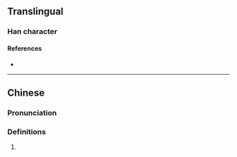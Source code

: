 {{character info/new}}
==Translingual==

===Han character===
{{Han char|rn=85|rad=水|as=07|sn=10|four=|canj=EYRN,XEYRN|ids=⿰氵亨}}

====References====
* {{Han ref|kx=0627.311|hdz=31631.071|uh=6DA5|ud=28069}}

----

==Chinese==
{{zh-forms}}

===Pronunciation===
{{zh-pron
|m=hēng
|c=hang1
|mc=
|oc=
|ma=
|cat=pn
}}

===Definitions===
{{zh-hanzi}}

# {{surname|zh}}